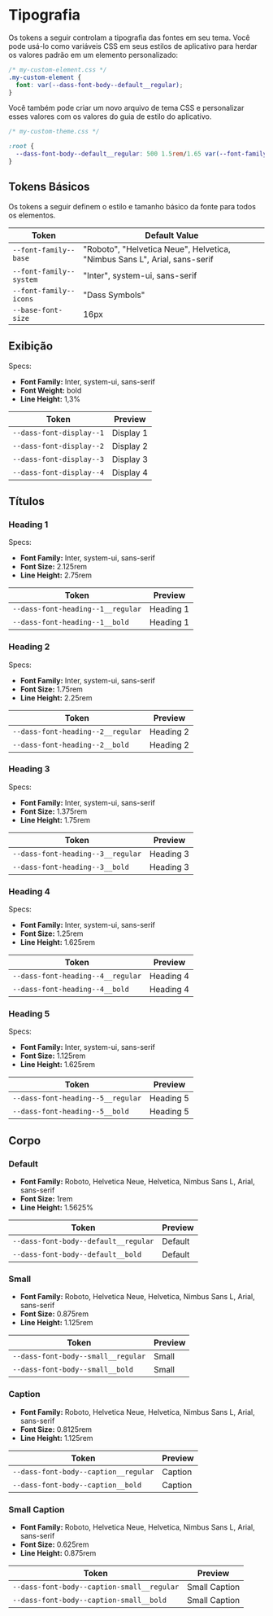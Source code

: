 
<Meta title="Guia de Estilo/Tipografia" />

# Tipografia

Os tokens a seguir controlam a tipografia das fontes em seu tema. Você pode usá-lo como variáveis CSS em seus estilos de aplicativo para herdar os valores padrão em um elemento personalizado:

```css
/* my-custom-element.css */
.my-custom-element {
  font: var(--dass-font-body--default__regular);
}
```

Você também pode criar um novo arquivo de tema CSS e personalizar esses valores com os valores do guia de estilo do aplicativo.

```css
/* my-custom-theme.css */

:root {
  --dass-font-body--default__regular: 500 1.5rem/1.65 var(--font-family--base);
}
```

## Tokens Básicos

Os tokens a seguir definem o estilo e tamanho básico da fonte para todos os elementos.

| Token                   | Default Value                                                             |
| ----------------------- | ------------------------------------------------------------------------- |
| `--font-family--base`   | "Roboto", "Helvetica Neue", Helvetica, "Nimbus Sans L", Arial, sans-serif |
| `--font-family--system` | "Inter", system-ui, sans-serif                                            |
| `--font-family--icons`  | "Dass Symbols"                                                            |
| `--base-font-size`      | 16px                                                                      |

## Exibição

Specs:

- **Font Family:** Inter, system-ui, sans-serif
- **Font Weight:** bold
- **Line Height:** 1,3%

| Token                    | Preview                                             |
| ------------------------ | --------------------------------------------------- |
| `--dass-font-display--1` | <span class="dass-font-display--1">Display 1</span> |
| `--dass-font-display--2` | <span class="dass-font-display--2">Display 2</span> |
| `--dass-font-display--3` | <span class="dass-font-display--3">Display 3</span> |
| `--dass-font-display--4` | <span class="dass-font-display--4">Display 4</span> |

## Títulos

### Heading 1

Specs:

- **Font Family:** Inter, system-ui, sans-serif
- **Font Size:** 2.125rem
- **Line Height:** 2.75rem

| Token                             | Preview                                                      |
| --------------------------------- | ------------------------------------------------------------ |
| `--dass-font-heading--1__regular` | <span class="dass-font-heading--1__regular">Heading 1</span> |
| `--dass-font-heading--1__bold`    | <span class="dass-font-heading--1__bold">Heading 1</span>    |

### Heading 2

Specs:

- **Font Family:** Inter, system-ui, sans-serif
- **Font Size:** 1.75rem
- **Line Height:** 2.25rem

| Token                             | Preview                                                      |
| --------------------------------- | ------------------------------------------------------------ |
| `--dass-font-heading--2__regular` | <span class="dass-font-heading--2__regular">Heading 2</span> |
| `--dass-font-heading--2__bold`    | <span class="dass-font-heading--2__bold">Heading 2</span>    |

### Heading 3

Specs:

- **Font Family:** Inter, system-ui, sans-serif
- **Font Size:** 1.375rem
- **Line Height:** 1.75rem

| Token                             | Preview                                                      |
| --------------------------------- | ------------------------------------------------------------ |
| `--dass-font-heading--3__regular` | <span class="dass-font-heading--3__regular">Heading 3</span> |
| `--dass-font-heading--3__bold`    | <span class="dass-font-heading--3__bold">Heading 3</span>    |

### Heading 4

Specs:

- **Font Family:** Inter, system-ui, sans-serif
- **Font Size:** 1.25rem
- **Line Height:** 1.625rem

| Token                             | Preview                                                      |
| --------------------------------- | ------------------------------------------------------------ |
| `--dass-font-heading--4__regular` | <span class="dass-font-heading--4__regular">Heading 4</span> |
| `--dass-font-heading--4__bold`    | <span class="dass-font-heading--4__bold">Heading 4</span>    |

### Heading 5

Specs:

- **Font Family:** Inter, system-ui, sans-serif
- **Font Size:** 1.125rem
- **Line Height:** 1.625rem

| Token                             | Preview                                                      |
| --------------------------------- | ------------------------------------------------------------ |
| `--dass-font-heading--5__regular` | <span class="dass-font-heading--5__regular">Heading 5</span> |
| `--dass-font-heading--5__bold`    | <span class="dass-font-heading--5__bold">Heading 5</span>    |

## Corpo

### Default

- **Font Family:** Roboto, Helvetica Neue, Helvetica, Nimbus Sans L,
  Arial, sans-serif
- **Font Size:** 1rem
- **Line Height:** 1.5625%

| Token                                | Preview                                                       |
| ------------------------------------ | ------------------------------------------------------------- |
| `--dass-font-body--default__regular` | <span class="dass-font-body--default__regular">Default</span> |
| `--dass-font-body--default__bold`    | <span class="dass-font-body--default__bold">Default</span>    |

### Small

- **Font Family:** Roboto, Helvetica Neue, Helvetica, Nimbus Sans L,
  Arial, sans-serif
- **Font Size:** 0.875rem
- **Line Height:** 1.125rem

| Token                              | Preview                                                   |
| ---------------------------------- | --------------------------------------------------------- |
| `--dass-font-body--small__regular` | <span class="dass-font-body--small__regular">Small</span> |
| `--dass-font-body--small__bold`    | <span class="dass-font-body--small__bold">Small</span>    |

### Caption

- **Font Family:** Roboto, Helvetica Neue, Helvetica, Nimbus Sans L,
  Arial, sans-serif
- **Font Size:** 0.8125rem
- **Line Height:** 1.125rem

| Token                                | Preview                                                       |
| ------------------------------------ | ------------------------------------------------------------- |
| `--dass-font-body--caption__regular` | <span class="dass-font-body--caption__regular">Caption</span> |
| `--dass-font-body--caption__bold`    | <span class="dass-font-body--caption__bold">Caption</span>    |

### Small Caption

- **Font Family:** Roboto, Helvetica Neue, Helvetica, Nimbus Sans L,
  Arial, sans-serif
- **Font Size:** 0.625rem
- **Line Height:** 0.875rem

| Token                                      | Preview                                                                   |
| ------------------------------------------ | ------------------------------------------------------------------------- |
| `--dass-font-body--caption-small__regular` | <span class="dass-font-body--caption-small__regular">Small Caption</span> |
| `--dass-font-body--caption-small__bold`    | <span class="dass-font-body--caption-small__bold">Small Caption</span>    |

